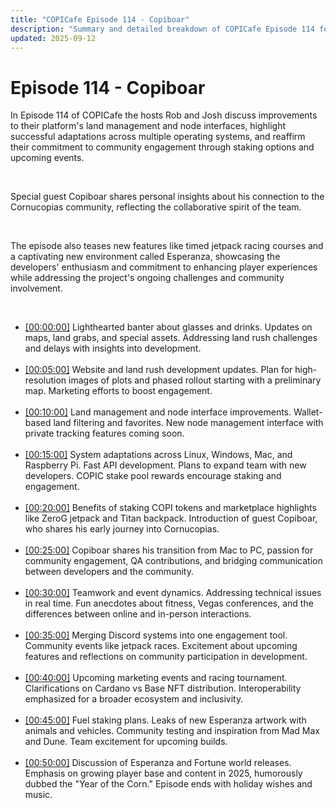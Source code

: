 ```yaml
---
title: "COPICafe Episode 114 - Copiboar"
description: "Summary and detailed breakdown of COPICafe Episode 114 featuring land management updates, node interfaces, community engagement, and special guest Copiboar."
updated: 2025-09-12
---
```


# Episode 114 - <span className="text-orange-500">Copiboar</span>  

In Episode 114 of COPICafe the hosts Rob and Josh discuss improvements to their platform's land management and node interfaces, highlight successful adaptations across multiple operating systems, and reaffirm their commitment to community engagement through staking options and upcoming events.  

</br>  

Special guest Copiboar shares personal insights about his connection to the Cornucopias community, reflecting the collaborative spirit of the team.  

</br>  

The episode also teases new features like timed jetpack racing courses and a captivating new environment called Esperanza, showcasing the developers' enthusiasm and commitment to enhancing player experiences while addressing the project's ongoing challenges and community involvement.  

</br>  

<ul className="styled-list">
  <li>
    <a href="https://youtube.com/watch?v=IKhpkOPqJyU&t=0" class="text-orange-500">[00:00:00]</a>  
    Lighthearted banter about glasses and drinks. Updates on maps, land grabs, and special assets. Addressing land rush challenges and delays with insights into development.
  </li>

</br>  

  <li>
    <a href="https://youtube.com/watch?v=IKhpkOPqJyU&t=300" class="text-orange-500">[00:05:00]</a>  
    Website and land rush development updates. Plan for high-resolution images of plots and phased rollout starting with a preliminary map. Marketing efforts to boost engagement.
  </li>

</br>  

  <li>
    <a href="https://youtube.com/watch?v=IKhpkOPqJyU&t=600" class="text-orange-500">[00:10:00]</a>  
    Land management and node interface improvements. Wallet-based land filtering and favorites. New node management interface with private tracking features coming soon.
  </li>

</br>  

  <li>
    <a href="https://youtube.com/watch?v=IKhpkOPqJyU&t=900" class="text-orange-500">[00:15:00]</a>  
    System adaptations across Linux, Windows, Mac, and Raspberry Pi. Fast API development. Plans to expand team with new developers. COPIC stake pool rewards encourage staking and engagement.
  </li>

</br>  

  <li>
    <a href="https://youtube.com/watch?v=IKhpkOPqJyU&t=1200" class="text-orange-500">[00:20:00]</a>  
    Benefits of staking COPI tokens and marketplace highlights like ZeroG jetpack and Titan backpack. Introduction of guest Copiboar, who shares his early journey into Cornucopias.
  </li>

</br>  

  <li>
    <a href="https://youtube.com/watch?v=IKhpkOPqJyU&t=1500" class="text-orange-500">[00:25:00]</a>  
    Copiboar shares his transition from Mac to PC, passion for community engagement, QA contributions, and bridging communication between developers and the community.
  </li>

</br>  

  <li>
    <a href="https://youtube.com/watch?v=IKhpkOPqJyU&t=1800" class="text-orange-500">[00:30:00]</a>  
    Teamwork and event dynamics. Addressing technical issues in real time. Fun anecdotes about fitness, Vegas conferences, and the differences between online and in-person interactions.
  </li>

</br>  

  <li>
    <a href="https://youtube.com/watch?v=IKhpkOPqJyU&t=2100" class="text-orange-500">[00:35:00]</a>  
    Merging Discord systems into one engagement tool. Community events like jetpack races. Excitement about upcoming features and reflections on community participation in development.
  </li>

</br>  

  <li>
    <a href="https://youtube.com/watch?v=IKhpkOPqJyU&t=2400" class="text-orange-500">[00:40:00]</a>  
    Upcoming marketing events and racing tournament. Clarifications on Cardano vs Base NFT distribution. Interoperability emphasized for a broader ecosystem and inclusivity.
  </li>

</br>  

  <li>
    <a href="https://youtube.com/watch?v=IKhpkOPqJyU&t=2700" class="text-orange-500">[00:45:00]</a>  
    Fuel staking plans. Leaks of new Esperanza artwork with animals and vehicles. Community testing and inspiration from Mad Max and Dune. Team excitement for upcoming builds.
  </li>

</br>  

  <li>
    <a href="https://youtube.com/watch?v=IKhpkOPqJyU&t=3000" class="text-orange-500">[00:50:00]</a>  
    Discussion of Esperanza and Fortune world releases. Emphasis on growing player base and content in 2025, humorously dubbed the "Year of the Corn." Episode ends with holiday wishes and music.
  </li>
</ul>
